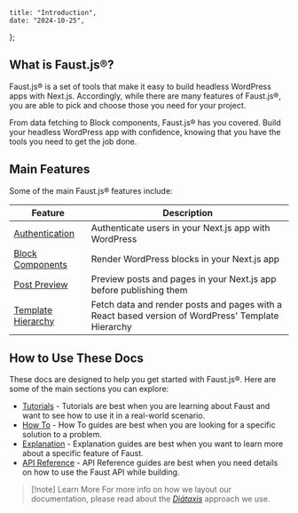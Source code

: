 	title: "Introduction",
	date: "2024-10-25",
};

## What is Faust.js®?

Faust.js® is a set of tools that make it easy to build headless WordPress apps with Next.js. Accordingly, while there are many features of Faust.js®, you are able to pick and choose those you need for your project.

From data fetching to Block components, Faust.js® has you covered. Build your headless WordPress app with confidence, knowing that you have the tools you need to get the job done.

## Main Features

Some of the main Faust.js® features include:

| Feature                                               | Description                                                                                       |
| ----------------------------------------------------- | ------------------------------------------------------------------------------------------------- |
| [Authentication](/docs/how-to/authentication)         | Authenticate users in your Next.js app with WordPress                                             |
| [Block Components](/docs/how-to/rendering-blocks)     | Render WordPress blocks in your Next.js app                                                       |
| [Post Preview](/docs/how-to/post-preview)             | Preview posts and pages in your Next.js app before publishing them                                |
| [Template Hierarchy](/docs/how-to/template-heirarchy) | Fetch data and render posts and pages with a React based version of WordPress' Template Hierarchy |

## How to Use These Docs

These docs are designed to help you get started with Faust.js®. Here are some of the main sections you can explore:

- [Tutorials](/docs/tutorial) - Tutorials are best when you are learning about Faust and want to see how to use it in a real-world scenario.
- [How To](/docs/how-to) - How To guides are best when you are looking for a specific solution to a problem.
- [Explanation](/docs/explanation) - Explanation guides are best when you want to learn more about a specific feature of Faust.
- [API Reference](/docs/reference) - API Reference guides are best when you need details on how to use the Faust API while building.

> [!note] Learn More
> For more info on how we layout our documentation, please read about the [_Diátaxis_](https://diataxis.fr/foundations/#serving-needs) approach we use.
